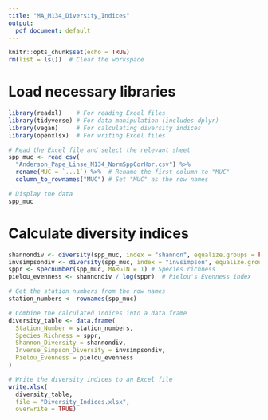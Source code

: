 ---
title: "MA_M134_Diversity_Indices"
output:
  pdf_document: default
---

```{r setup, include=FALSE}
knitr::opts_chunk$set(echo = TRUE)
rm(list = ls())  # Clear the workspace
```

# Load necessary libraries

```{r}
library(readxl)    # For reading Excel files
library(tidyverse) # For data manipulation (includes dplyr)
library(vegan)     # For calculating diversity indices
library(openxlsx)  # For writing Excel files
```

```{r}
# Read the Excel file and select the relevant sheet
spp_muc <- read_csv(
  "Anderson_Pape_Linse_M134_NormSppCorHor.csv") %>%
  rename(MUC = `...1`) %>%  # Rename the first column to "MUC"
  column_to_rownames("MUC") # Set "MUC" as the row names

# Display the data
spp_muc
```

# Calculate diversity indices

```{r}
shannondiv <- diversity(spp_muc, index = "shannon", equalize.groups = FALSE, MARGIN = 1, base = exp(1))  # Shannon diversity index
invsimpsondiv <- diversity(spp_muc, index = "invsimpson", equalize.groups = FALSE, MARGIN = 1, base = exp(1))  # Inverse Simpson diversity index
sppr <- specnumber(spp_muc, MARGIN = 1) # Species richness
pielou_evenness <- shannondiv / log(sppr)  # Pielou's Evenness index
```

```{r}
# Get the station numbers from the row names
station_numbers <- rownames(spp_muc)

# Combine the calculated indices into a data frame
diversity_table <- data.frame(
  Station_Number = station_numbers,
  Species_Richness = sppr,
  Shannon_Diversity = shannondiv,
  Inverse_Simpson_Diversity = invsimpsondiv,
  Pielou_Evenness = pielou_evenness
)

# Write the diversity indices to an Excel file
write.xlsx(
  diversity_table,
  file = "Diversity_Indices.xlsx",
  overwrite = TRUE)
```